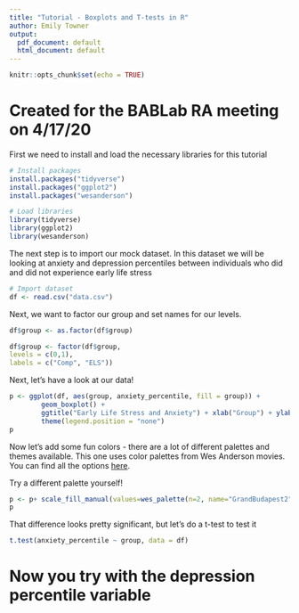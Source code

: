 ```yaml
---
title: "Tutorial - Boxplots and T-tests in R"
author: Emily Towner
output:
  pdf_document: default
  html_document: default
---
```


```r
knitr::opts_chunk$set(echo = TRUE)
```

# Created for the BABLab RA meeting on 4/17/20

First we need to install and load the necessary libraries for this tutorial

```r
# Install packages
install.packages("tidyverse")
install.packages("ggplot2")
install.packages("wesanderson")
```

```r
# Load libraries
library(tidyverse)
library(ggplot2)
library(wesanderson)
```

The next step is to import our mock dataset. In this dataset we will be looking at anxiety and depression percentiles between individuals who did and did not experience early life stress
```r
# Import dataset
df <- read.csv("data.csv")
```

Next, we want to factor our group and set names for our levels.
```r
df$group <- as.factor(df$group)

df$group <- factor(df$group,
levels = c(0,1),
labels = c("Comp", "ELS"))
```

Next, let's have a look at our data!
```r
p <- ggplot(df, aes(group, anxiety_percentile, fill = group)) +
        geom_boxplot() + 
        ggtitle("Early Life Stress and Anxiety") + xlab("Group") + ylab("Anxiety Percentile") +
        theme(legend.position = "none")
p
```

Now let's add some fun colors - there are a lot of different palettes and themes available. This one uses color palettes from Wes Anderson movies. You can find all the options [here](https://github.com/karthik/wesanderson). 

Try a different palette yourself!

```r
p <- p+ scale_fill_manual(values=wes_palette(n=2, name="GrandBudapest2"))
p
```

That difference looks pretty significant, but let's do a t-test to test it

```r
t.test(anxiety_percentile ~ group, data = df)
```

# Now you try with the depression percentile variable